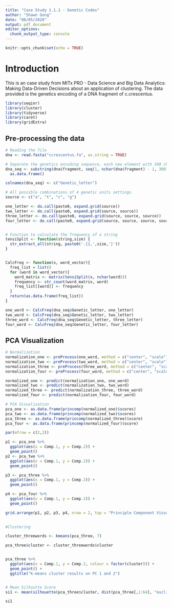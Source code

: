 ```yaml
---
title: "Case Study 1.1.1 - Genetic Codes"
author: "Shawn Gong"
date: "08/05/2020"
output: pdf_document
editor_options: 
  chunk_output_type: console
---
```


```r
knitr::opts_chunk$set(echo = TRUE)
```

# Introduction

This is an case study from MITx PRO - Data Science and Big Data Analytics: Making Data-Driven Decisions about an application of clustering. The data provided is the genetics encoding of a DNA fragment of c.crescentus.

```r
library(seqinr)
library(cluster)
library(tidyverse)
library(caret)
library(gridExtra)
```

## Pre-processing the data

```r
# Reading the file
dna <- read.fasta("ccrescentus.fa", as.string = TRUE)

# Separate the genetics encoding sequence, each new element with 300 characters
dna_seq <- substring(dna$fragment, seq(1, nchar(dna$fragment) - 1, 300), seq(300, nchar(dna$fragment), 300)) %>% 
  as.data.frame()

colnames(dna_seq) <- c("Genetic_letter")

```


```r
# All possible combinations of 4 genetic units settings
source <- c("a", "t", "c", "g")

one_letter <- do.call(paste0, expand.grid(source))
two_letter <- do.call(paste0, expand.grid(source, source))
three_letter <- do.call(paste0, expand.grid(source, source, source))
four_letter <- do.call(paste0, expand.grid(source, source, source, source))


# Function to calculate the frequency of a string
tensiSplit <- function(string,size) {
  str_extract_all(string, paste0('.{1,',size,'}'))
}


CalcFreq <- function(x, word_vector){
  freq_list = list()
  for (word in word_vector){
    word_matrix <- matrix(tensiSplit(x, nchar(word)))
    frequency <- str_count(word_matrix, word)
    freq_list[[word]] <- frequency
  }
  return(as.data.frame(freq_list))
}

one_word <- CalcFreq(dna_seq$Genetic_letter, one_letter)
two_word <- CalcFreq(dna_seq$Genetic_letter, two_letter)
three_word <- CalcFreq(dna_seq$Genetic_letter, three_letter)
four_word <- CalcFreq(dna_seq$Genetic_letter, four_letter)


```

## PCA Visualization

```r
# Normalization
normalization_one <- preProcess(one_word, method = c("center", "scale"))
normalization_two <- preProcess(two_word, method = c("center", "scale"))
normalization_three <- preProcess(three_word, method = c("center", "scale"))
normalization_four <- preProcess(four_word, method = c("center", "scale"))

normalized_one <- predict(normalization_one, one_word)
normalized_two <- predict(normalization_two, two_word)
normalized_three <- predict(normalization_three, three_word)
normalized_four <- predict(normalization_four, four_word)


```


```r
# PCA Visualization
pca_one <- as.data.frame(princomp(normalized_one)$scores)
pca_two <- as.data.frame(princomp(normalized_two)$scores)
pca_three <- as.data.frame(princomp(normalized_three)$score)
pca_four <- as.data.frame(princomp(normalized_four)$score)

par(mfrow = c(2,2))

p1 <- pca_one %>% 
  ggplot(aes(x = Comp.1, y = Comp.2)) +
  geom_point()
p2 <- pca_two %>% 
  ggplot(aes(x = Comp.1, y = Comp.2)) +
  geom_point()

p3 <- pca_three %>% 
  ggplot(aes(x = Comp.1, y = Comp.2)) +
  geom_point()

p4 <- pca_four %>% 
  ggplot(aes(x = Comp.1, y = Comp.2)) +
  geom_point()

grid.arrange(p1, p2, p3, p4, nrow = 2, top = "Principle Component Visualizations") 
  
```

```r
#Clustering

cluster_threewords <- kmeans(pca_three, 7)

pca_three$cluster <- cluster_threewords$cluster


pca_three %>% 
  ggplot(aes(x = Comp.1, y = Comp.2, colour = factor(cluster))) +
  geom_point() +
  ggtitle("K-means cluster results on PC 1 and 2")


# Mean Silhoutte Score
si1 <- mean(silhouette(pca_three$cluster, dist(pca_three[,1:64], "euclidean"))[, 3])

si1
```


